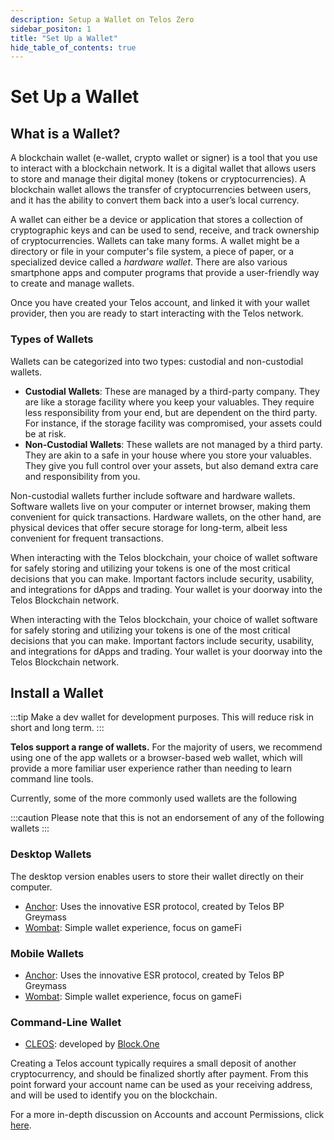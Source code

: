 ```yaml
---
description: Setup a Wallet on Telos Zero
sidebar_positon: 1
title: "Set Up a Wallet"
hide_table_of_contents: true
---
```


# Set Up a Wallet

## What is a Wallet?

A blockchain wallet (e-wallet, crypto wallet or signer) is a tool that you use to interact with a blockchain network. It is a digital wallet that allows users to store and manage their digital money (tokens or cryptocurrencies). A blockchain wallet allows the transfer of cryptocurrencies between users, and it has the ability to convert them back into a user’s local currency.

A wallet can either be a device or application that stores a collection of cryptographic keys and can be used to send, receive, and track ownership of cryptocurrencies. Wallets can take many forms. A wallet might be a directory or file in your computer's file system, a piece of paper, or a specialized device called a _hardware wallet_. There are also various smartphone apps and computer programs that provide a user-friendly way to create and manage wallets.

Once you have created your Telos account, and linked it with your wallet provider, then you are ready to start interacting with the Telos network.

### Types of Wallets

Wallets can be categorized into two types: custodial and non-custodial wallets.

- **Custodial Wallets**: These are managed by a third-party company. They are like a storage facility where you keep your valuables. They require less responsibility from your end, but are dependent on the third party. For instance, if the storage facility was compromised, your assets could be at risk.
- **Non-Custodial Wallets**: These wallets are not managed by a third party. They are akin to a safe in your house where you store your valuables. They give you full control over your assets, but also demand extra care and responsibility from you.

Non-custodial wallets further include software and hardware wallets. Software wallets live on your computer or internet browser, making them convenient for quick transactions. Hardware wallets, on the other hand, are physical devices that offer secure storage for long-term, albeit less convenient for frequent transactions.

When interacting with the Telos blockchain, your choice of wallet software for safely storing and utilizing your tokens is one of the most critical decisions that you can make. Important factors include security, usability, and integrations for dApps and trading. Your wallet is your doorway into the Telos Blockchain network.

When interacting with the Telos blockchain, your choice of wallet software for safely storing and utilizing your tokens is one of the most critical decisions that you can make. Important factors include security, usability, and integrations for dApps and trading. Your wallet is your doorway into the Telos Blockchain network.

## Install a Wallet

:::tip
Make a dev wallet for development purposes. This will reduce risk in short and long term.
:::

**Telos support a range of wallets.** For the majority of users, we recommend using one of the app wallets or a browser-based web wallet, which will provide a more familiar user experience rather than needing to learn command line tools.

Currently, some of the more commonly used wallets are the following

:::caution
Please note that this is not an endorsement of any of the following wallets
:::

### Desktop Wallets

The desktop version enables users to store their wallet directly on their computer.

- [Anchor](https://greymass.com/en/anchor): Uses the innovative ESR protocol, created by Telos BP Greymass
- [Wombat](https://www.wombat.app/): Simple wallet experience, focus on gameFi

### Mobile Wallets

- [Anchor](https://greymass.com/en/anchor): Uses the innovative ESR protocol, created by Telos BP Greymass
- [Wombat](https://www.wombat.app/): Simple wallet experience, focus on gameFi

### Command-Line Wallet

- [CLEOS](../../zero/developer-environment/cleos): developed by [Block.One](https://block.one)

Creating a Telos account typically requires a small deposit of another cryptocurrency, and should be finalized shortly after payment. From this point forward your account name can be used as your receiving address, and will be used to identify you on the blockchain.

For a more in-depth discussion on Accounts and account Permissions, click [here](../../zero/about/accounts).
